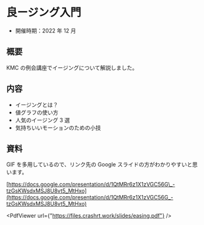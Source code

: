 
# 良ージング入門

- 開催時期：2022 年 12 月

## 概要

KMC の例会講座でイージングについて解説しました。

## 内容

- イージングとは？
- 値グラフの使い方
- 人気のイージング 3 選
- 気持ちいいモーションのための小技

## 資料

GIF を多用しているので、リンク先の Google スライドの方がわかりやすいと思います。

[https://docs.google.com/presentation/d/1QtMRr6z1X1zVGC56G\_-tzGsKWsdxMSJ8U8vt5_MtHxo](https://docs.google.com/presentation/d/1QtMRr6z1X1zVGC56G_-tzGsKWsdxMSJ8U8vt5_MtHxo)

<PdfViewer url={"https://files.crashrt.work/slides/easing.pdf"} />
